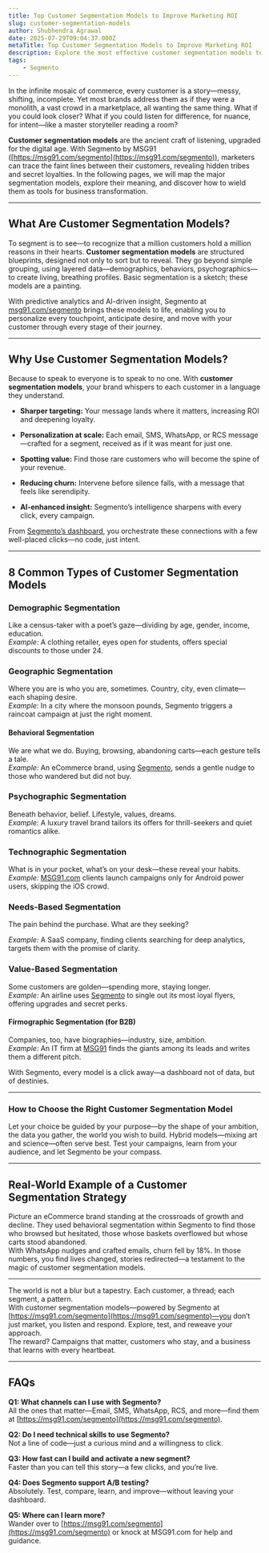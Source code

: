 ```yaml
---
title: Top Customer Segmentation Models to Improve Marketing ROI
slug: customer-segmentation-models
author: Shubhendra Agrawal
date: 2025-07-29T09:04:37.000Z
metaTitle: Top Customer Segmentation Models to Improve Marketing ROI
description: Explore the most effective customer segmentation models to enhance targeting, personalization, and campaign performance. Ideal for marketers and growth teams.
tags:
    - Segmento
---
```


In the infinite mosaic of commerce, every customer is a story—messy, shifting, incomplete. Yet most brands address them as if they were a monolith, a vast crowd in a marketplace, all wanting the same thing. What if you could look closer? What if you could listen for difference, for nuance, for intent—like a master storyteller reading a room?

**Customer segmentation models** are the ancient craft of listening, upgraded for the digital age. With Segmento by MSG91 ([https://msg91.com/segmento](https://msg91.com/segmento)), marketers can trace the faint lines between their customers, revealing hidden tribes and secret loyalties. In the following pages, we will map the major segmentation models, explore their meaning, and discover how to wield them as tools for business transformation.

---

## **What Are Customer Segmentation Models?**

To segment is to see—to recognize that a million customers hold a million reasons in their hearts. **Customer segmentation models** are structured blueprints, designed not only to sort but to reveal. They go beyond simple grouping, using layered data—demographics, behaviors, psychographics—to create living, breathing profiles. Basic segmentation is a sketch; these models are a painting.

With predictive analytics and AI-driven insight, Segmento at [msg91.com/segmento](https://msg91.com/segmento) brings these models to life, enabling you to personalize every touchpoint, anticipate desire, and move with your customer through every stage of their journey.

---

## **Why Use Customer Segmentation Models?**

Because to speak to everyone is to speak to no one. With **customer segmentation models**, your brand whispers to each customer in a language they understand.

-   **Sharper targeting:** Your message lands where it matters, increasing ROI and deepening loyalty.

-   **Personalization at scale:** Each email, SMS, WhatsApp, or RCS message—crafted for a segment, received as if it was meant for just one.

-   **Spotting value:** Find those rare customers who will become the spine of your revenue.

-   **Reducing churn:** Intervene before silence falls, with a message that feels like serendipity.

-   **AI-enhanced insight:** Segmento’s intelligence sharpens with every click, every campaign.

From [Segmento’s dashboard](https://msg91.com/segmento), you orchestrate these connections with a few well-placed clicks—no code, just intent.

---

## **8 Common Types of Customer Segmentation Models**

### **Demographic Segmentation**

Like a census-taker with a poet’s gaze—dividing by age, gender, income, education.  
 _Example:_ A clothing retailer, eyes open for students, offers special discounts to those under 24\.

### **Geographic Segmentation**

Where you are is who you are, sometimes. Country, city, even climate—each shaping desire.  
 _Example:_ In a city where the monsoon pounds, Segmento triggers a raincoat campaign at just the right moment.

#### **Behavioral Segmentation**

We are what we do. Buying, browsing, abandoning carts—each gesture tells a tale.  
 _Example:_ An eCommerce brand, using [Segmento](https://msg91.com/segmento), sends a gentle nudge to those who wandered but did not buy.

### **Psychographic Segmentation**

Beneath behavior, belief. Lifestyle, values, dreams.  
 _Example:_ A luxury travel brand tailors its offers for thrill-seekers and quiet romantics alike.

### **Technographic Segmentation**

What is in your pocket, what’s on your desk—these reveal your habits.  
 _Example:_ [MSG91.com](https://msg91.com) clients launch campaigns only for Android power users, skipping the iOS crowd.

### **Needs-Based Segmentation**

The pain behind the purchase. What are they seeking?

_Example:_ A SaaS company, finding clients searching for deep analytics, targets them with the promise of clarity.

### **Value-Based Segmentation**

Some customers are golden—spending more, staying longer.  
 _Example:_ An airline uses [Segmento](https://msg91.com/segmento) to single out its most loyal flyers, offering upgrades and secret perks.

#### **Firmographic Segmentation (for B2B)**

Companies, too, have biographies—industry, size, ambition.  
 _Example:_ An IT firm at [MSG91](https://msg91.com) finds the giants among its leads and writes them a different pitch.

With Segmento, every model is a click away—a dashboard not of data, but of destinies.

---

### **How to Choose the Right Customer Segmentation Model**

Let your choice be guided by your purpose—by the shape of your ambition, the data you gather, the world you wish to build. Hybrid models—mixing art and science—often serve best. Test your campaigns, learn from your audience, and let Segmento be your compass.

---

## **Real-World Example of a Customer Segmentation Strategy**

Picture an eCommerce brand standing at the crossroads of growth and decline. They used behavioral segmentation within Segmento to find those who browsed but hesitated, those whose baskets overflowed but whose carts stood abandoned.  
 With WhatsApp nudges and crafted emails, churn fell by 18%. In those numbers, you find lives changed, stories redirected—a testament to the magic of customer segmentation models.

---

The world is not a blur but a tapestry. Each customer, a thread; each segment, a pattern.  
 With customer segmentation models—powered by Segmento at [https://msg91.com/segmento](https://msg91.com/segmento)—you don’t just market, you listen and respond. Explore, test, and reweave your approach.  
 The reward? Campaigns that matter, customers who stay, and a business that learns with every heartbeat.

---

## **FAQs**

**Q1: What channels can I use with Segmento?**  
 All the ones that matter—Email, SMS, WhatsApp, RCS, and more—find them at [https://msg91.com/segmento](https://msg91.com/segmento).

**Q2: Do I need technical skills to use Segmento?**  
 Not a line of code—just a curious mind and a willingness to click.

**Q3: How fast can I build and activate a new segment?**  
 Faster than you can tell this story—a few clicks, and you’re live.

**Q4: Does Segmento support A/B testing?**  
 Absolutely. Test, compare, learn, and improve—without leaving your dashboard.

**Q5: Where can I learn more?**  
 Wander over to [https://msg91.com/segmento](https://msg91.com/segmento) or knock at MSG91.com for help and guidance.
